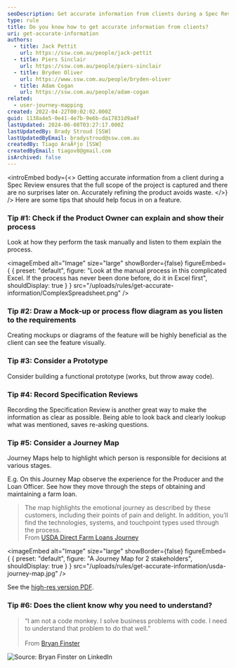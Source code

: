 ```yaml
---
seoDescription: Get accurate information from clients during a Spec Review by understanding their process, creating mockups or diagrams, considering prototypes, recording reviews, and using Journey Maps to highlight key decisions.
type: rule
title: Do you know how to get accurate information from clients?
uri: get-accurate-information
authors:
  - title: Jack Pettit
    url: https://ssw.com.au/people/jack-pettit
  - title: Piers Sinclair
    url: https://ssw.com.au/people/piers-sinclair
  - title: Bryden Oliver
    url: https://www.ssw.com.au/people/bryden-oliver
  - title: Adam Cogan
    url: https://ssw.com.au/people/adam-cogan
related:
  - user-journey-mapping
created: 2022-04-22T00:02:02.000Z
guid: 1138a4e5-0e41-4e7b-9e6b-da17831d9a4f
lastUpdated: 2024-06-08T03:27:17.000Z
lastUpdatedBy: Brady Stroud [SSW]
lastUpdatedByEmail: bradystroud@ssw.com.au
createdBy: Tiago AraÃºjo [SSW]
createdByEmail: tiagov8@gmail.com
isArchived: false
---
```


<introEmbed
  body={<>
Getting accurate information from a client during a Spec Review ensures that the full scope of the project is captured and there are no surprises later on. Accurately refining the product avoids waste.
  </>}
/>
Here are some tips that should help focus in on a feature.

### Tip #1: Check if the Product Owner can explain and show their process

Look at how they perform the task manually and listen to them explain the process.


<imageEmbed
  alt="Image"
  size="large"
  showBorder={false}
  figureEmbed={ {
    preset: "default",
    figure: "Look at the manual process in this complicated Excel. If the process has never been done before, do it in Excel first",
    shouldDisplay: true
  } }
  src="/uploads/rules/get-accurate-information/ComplexSpreadsheet.png"
/>

### Tip #2: Draw a Mock-up or process flow diagram as you listen to the requirements

Creating mockups or diagrams of the feature will be highly beneficial as the client can see the feature visually.

### Tip #3: Consider a Prototype

Consider building a functional prototype (works, but throw away code).

### Tip #4: Record Specification Reviews

Recording the Specification Review is another great way to make the information as clear as possible. Being able to look back and clearly lookup what was mentioned, saves re-asking questions.

### Tip #5: Consider a Journey Map

Journey Maps help to highlight which person is responsible for decisions at various stages.

E.g. On this Journey Map observe the experience for the Producer and the Loan Officer. See how they move through the steps of obtaining and maintaining a farm loan.

> The map highlights the emotional journey as described by these customers, including their points of pain and delight. In addition, you’ll find the technologies, systems, and touchpoint types used through the process.\
>  From [USDA Direct Farm Loans Journey](https://coe.gsa.gov/coe/farm-loans/index.html#journeymap)


<imageEmbed
  alt="Image"
  size="large"
  showBorder={false}
  figureEmbed={ {
    preset: "default",
    figure: "A Journey Map for 2 stakeholders",
    shouldDisplay: true
  } }
  src="/uploads/rules/get-accurate-information/usda-journey-map.jpg"
/>

See the [high-res version PDF](Direct-Farm-Loans-Journey-Map.pdf).

### Tip #6: Does the client know why you need to understand?

> “I am not a code monkey. I solve business problems with code. I need to understand that problem to do that well.”\
> \
>  From [Bryan Finster](https://www.linkedin.com/posts/reneschulte_developer-softwareengineering-engineering-activity-6922838921693294592-pNRg/)

![Source: Bryan Finster on LinkedIn](/uploads/rules/get-accurate-information/1650533417256.jpeg)
